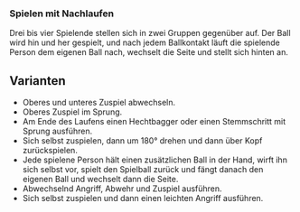 
### Spielen mit Nachlaufen  

Drei bis vier Spielende stellen sich in zwei Gruppen gegenüber auf. Der Ball wird hin und her gespielt, und nach jedem Ballkontakt läuft die spielende Person dem eigenen Ball nach, wechselt die Seite und stellt sich hinten an.  

:::{.callout-tip}  
## Varianten  
- Oberes und unteres Zuspiel abwechseln.
- Oberes Zuspiel im Sprung.
- Am Ende des Laufens einen Hechtbagger oder einen Stemmschritt mit Sprung ausführen.
- Sich selbst zuspielen, dann um 180° drehen und dann über Kopf zurückspielen.
- Jede spielene Person hält einen zusätzlichen Ball in der Hand, wirft ihn sich selbst vor, spielt den Spielball zurück und fängt danach den eigenen Ball und wechselt dann die Seite.  
- Abwechselnd Angriff, Abwehr und Zuspiel ausführen.
- Sich selbst zuspielen und dann einen leichten Angriff ausführen.
:::

